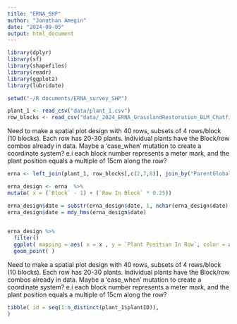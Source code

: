 ```yaml
---
title: "ERNA_SHP"
author: "Jonathan Amegin"
date: "2024-09-05"
output: html_document
---
```

```r
library(dplyr)
library(sf)
library(shapefiles)
library(readr)
library(ggplot2)
library(lubridate)

setwd("~/R documents/ERNA_survey_SHP")

plant_1 <- read_csv("data/plant_1.csv")
row_blocks <- read_csv("data/_2024_ERNA_GrasslandRestoration_BLM_ChatfieldCommonGarden_0.csv")
```
Need to make a spatial plot design with 40 rows, subsets of 4 rows/block (10 blocks). Each row has 20-30 plants. 
Individual plants have the Block/row combos already in data. 
Maybe a 'case_when' mutation to create a coordinate system? e.i each block number represents a meter mark, and the plant position equals a multiple of 15cm along the row?
```r
erna <- left_join(plant_1, row_blocks[,c(2,7,8)], join_by("ParentGlobalID" == "GlobalID"), relationship = "many-to-one")

erna_design <- erna  %>% 
mutate( x = (`Block` - 1) + (`Row In Block` * 0.25)) 

erna_design$date = substr(erna_design$date, 1, nchar(erna_design$date)-2)
erna_design$date = mdy_hms(erna_design$date)
 

erna_design %>% 
  filter()
  ggplot( mapping = aes( x = x , y = `Plant Position In Row`, color = as.factor(`phenology`))) +
  geom_point( )

```
Need to make a spatial plot design with 40 rows, subsets of 4 rows/block (10 blocks). Each row has 20-30 plants. 
Individual plants have the Block/row combos already in data. 
Maybe a 'case_when' mutation to create a coordinate system? e.i each block number represents a meter mark, and the plant position equals a multiple of 15cm along the row?

```r
tibble( id = seq(1:n_distinct(plant_1$plantID)), 
)

```

